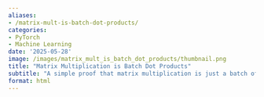 ```yaml
---
aliases:
- /matrix-mult-is-batch-dot-products/
categories:
- PyTorch
- Machine Learning
date: '2025-05-28'
image: /images/matrix_mult_is_batch_dot_products/thumbnail.png
title: "Matrix Multiplication is Batch Dot Products"
subtitle: "A simple proof that matrix multiplication is just a batch of dot products"
format: html
---
```

